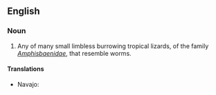 ==English==

===Noun===
{{en-noun|sg=[[worm]] [[lizard]]}}

# Any of many small limbless burrowing tropical lizards, of the family ''[[Amphisbaenidae]]'', that resemble worms.

====Translations====
* Navajo: {{tø|nv|naʼashǫ́ʼii bijáád ádinígíí}}